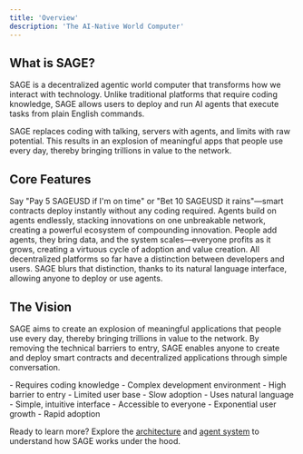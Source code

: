 ```yaml
---
title: 'Overview'
description: 'The AI-Native World Computer'
---
```


## What is SAGE?

SAGE is a decentralized agentic world computer that transforms how we interact with technology.
Unlike traditional platforms that require coding knowledge,
SAGE allows users to deploy and run AI agents that execute tasks from plain English commands.


<Note>
  SAGE replaces coding with talking, servers with agents, and limits with raw potential.
  This results in an explosion of meaningful apps that people use every day, thereby bringing trillions in value to the network.
</Note>

## Core Features

<CardGroup cols={2}>
  <Card title="Natural Language Interface" icon="comments" color="#0891b2">
    Say "Pay 5 SAGEUSD if I'm on time" or "Bet 10 SAGEUSD it rains"—smart contracts deploy instantly without any coding required.
  </Card>
  <Card title="Composable Agents" icon="cubes" color="#7c3aed">
    Agents build on agents endlessly, stacking innovations on one unbreakable network, creating a powerful ecosystem of compounding innovation.
  </Card>
  <Card title="Community-Driven Growth" icon="users" color="#c2410c">
    People add agents, they bring data, and the system scales—everyone profits as it grows, creating a virtuous cycle of adoption and value creation.
  </Card>
  <Card title="Democratized Development" icon="code" color="#3b82f6">
    All decentralized platforms so far have a distinction between developers and users. SAGE blurs that distinction, thanks to its natural language interface, allowing anyone to deploy or use agents.
  </Card>
</CardGroup>

## The Vision

SAGE aims to create an explosion of meaningful applications that people use every day, thereby bringing trillions in value to the network. By removing the technical barriers to entry, SAGE enables anyone to create and deploy smart contracts and decentralized applications through simple conversation.

<Tabs>
  <Tab title="Traditional Blockchain">
    - Requires coding knowledge
    - Complex development environment
    - High barrier to entry
    - Limited user base
    - Slow adoption
  </Tab>
  <Tab title="SAGE">
    - Uses natural language
    - Simple, intuitive interface
    - Accessible to everyone
    - Exponential user growth
    - Rapid adoption
  </Tab>
</Tabs>

Ready to learn more? Explore the [architecture](/sage/architecture) and [agent system](/sage/agents) to understand how SAGE works under the hood. 